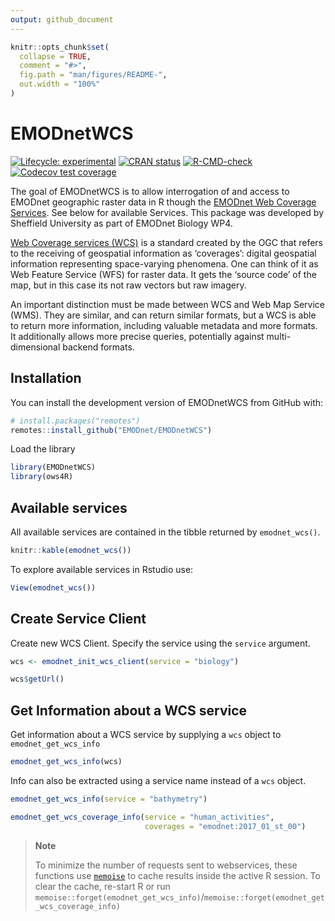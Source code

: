 ```yaml
---
output: github_document
---
```


<!-- README.md is generated from README.Rmd. Please edit that file -->

```r
knitr::opts_chunk$set(
  collapse = TRUE,
  comment = "#>",
  fig.path = "man/figures/README-",
  out.width = "100%"
)
```

# EMODnetWCS

<!-- badges: start -->
[![Lifecycle: experimental](https://img.shields.io/badge/lifecycle-experimental-orange.svg)](https://lifecycle.r-lib.org/articles/stages.html#experimental)
[![CRAN status](https://www.r-pkg.org/badges/version/EMODnetWCS)](https://CRAN.R-project.org/package=EMODnetWCS)
[![R-CMD-check](https://github.com/EMODnet/EMODnetWCS/actions/workflows/R-CMD-check.yaml/badge.svg)](https://github.com/EMODnet/EMODnetWCS/actions/workflows/R-CMD-check.yaml)
[![Codecov test coverage](https://codecov.io/gh/EMODnet/EMODnetWCS/branch/master/graph/badge.svg)](https://app.codecov.io/gh/EMODnet/EMODnetWCS?branch=master)
<!-- badges: end -->


The goal of EMODnetWCS is to allow interrogation of and access to EMODnet geographic raster data in R though the [EMODnet Web Coverage Services](https://github.com/EMODnet/Web-Service-Documentation#web-coverage-service-wcs). See below for available Services. This package was developed by Sheffield University as part of EMODnet Biology WP4.

[Web Coverage services (WCS)](https://www.ogc.org/standards/wcs) is a standard created by the OGC that refers to the receiving of geospatial information as ‘coverages’: digital geospatial information representing space-varying phenomena. One can think of it as Web Feature Service (WFS) for raster data. It gets the ‘source code’ of the map, but in this case its not raw vectors but raw imagery.

An important distinction must be made between WCS and Web Map Service (WMS). They are similar, and can return similar formats, but a WCS is able to return more information, including valuable metadata and more formats. It additionally allows more precise queries, potentially against multi-dimensional backend formats.

## Installation

You can install the development version of EMODnetWCS from GitHub with:

``` r
# install.packages("remotes")
remotes::install_github("EMODnet/EMODnetWCS")
```
Load the library 
```r
library(EMODnetWCS)
library(ows4R)
```

## Available services

All available services are contained in the tibble returned by `emodnet_wcs()`.


```r

knitr::kable(emodnet_wcs())
```

To explore available services in Rstudio use:

```r
View(emodnet_wcs())
```


## Create Service Client

Create new WCS Client.  Specify the service using the `service` argument. 

```r
wcs <- emodnet_init_wcs_client(service = "biology")

wcs$getUrl()
```


## Get Information about a WCS service

Get information about a WCS service by supplying a `wcs` object to `emodnet_get_wcs_info`

```r
emodnet_get_wcs_info(wcs)
```

Info can also be extracted using a service name instead of a `wcs` object.

```r
emodnet_get_wcs_info(service = "bathymetry")
```


```r
emodnet_get_wcs_coverage_info(service = "human_activities", 
                              coverages = "emodnet:2017_01_st_00")
```


> **Note** 
>
> To minimize the number of requests sent to webservices, these functions use [`memoise`](https://memoise.r-lib.org/) to cache results inside the active R session.
> To clear the cache, re-start R or run `memoise::forget(emodnet_get_wcs_info)`/`memoise::forget(emodnet_get_wcs_coverage_info)`
